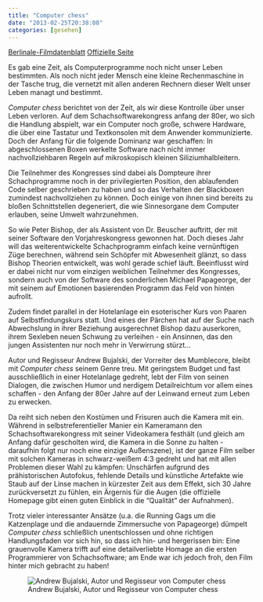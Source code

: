 ```yaml
---
title: "Computer chess"
date: "2013-02-25T20:38:08"
categories: [gesehen]
---
```


[Berlinale-Filmdatenblatt](http://www.berlinale.de/de/programm/berlinale_programm/datenblatt.php?film_id=20134985)
[Offizielle Seite](http://www.computerchessmovie.com)

Es gab eine Zeit, als Computerprogramme noch nicht unser Leben bestimmten. Als noch nicht jeder Mensch eine kleine Rechenmaschine in der Tasche trug, die vernetzt mit allen anderen Rechnern dieser Welt unser Leben managt und bestimmt.

*Computer chess* berichtet von der Zeit, als wir diese Kontrolle über unser Leben verloren. Auf dem Schachsoftwarekongress anfang der 80er, wo sich die Handlung abspielt, war ein Computer noch große, schwere Hardware, die über eine Tastatur und Textkonsolen mit dem Anwender kommunizierte. Doch der Anfang für die folgende Dominanz war geschaffen: In abgeschlossenen Boxen werkelte Software nach nicht immer nachvollziehbaren Regeln auf mikroskopisch kleinen Siliziumhalbleitern.

Die Teilnehmer des Kongresses sind dabei als Dompteure ihrer Schachprogramme noch in der privilegierten Position, den ablaufenden Code selber geschrieben zu haben und so das Verhalten der Blackboxen zumindest nachvollziehen zu können. Doch einige von ihnen sind bereits zu bloßen Schnittstellen degeneriert, die wie Sinnesorgane dem Computer erlauben, seine Umwelt wahrzunehmen.

So wie Peter Bishop, der als Assistent von Dr. Beuscher auftritt, der mit seiner Software den Vorjahreskongress gewonnen hat. Doch dieses Jahr will das weiterentwickelte Schachprogramm einfach keine vernünftigen Züge berechnen, während sein Schöpfer mit Abwesenheit glänzt, so dass Bishop Theorien entwickelt, was wohl gerade schief läuft. Beeinflusst wird er dabei nicht nur vom einzigen weiblichen Teilnehmer des Kongresses, sondern auch von der Software des sonderlichen Michael Papageorge, der mit seinem auf Emotionen basierenden Programm das Feld von hinten aufrollt.

Zudem findet parallel in der Hotelanlage ein esoterischer Kurs von Paaren auf Selbstfindungskurs statt. Und eines der Pärchen hat auf der Suche nach Abwechslung in ihrer Beziehung ausgerechnet Bishop dazu auserkoren, ihrem Sexleben neuen Schwung zu verleihen - ein Ansinnen, das den jungen Assistenten nur noch mehr in Verwirrung stürzt...

Autor und Regisseur Andrew Bujalski, der Vorreiter des Mumblecore, bleibt mit *Computer chess* seinem Genre treu. Mit geringstem Budget und fast ausschließlich in einer Hotelanlage gedreht, lebt der Film von seinen Dialogen, die zwischen Humor und nerdigem Detailreichtum vor allem eines schaffen - den Anfang der 80er Jahre auf der Leinwand erneut zum Leben zu erwecken.

Da reiht sich neben den Kostümen und Frisuren auch die Kamera mit ein. Während in selbstreferentieller Manier ein Kameramann den Schachsoftwarekongress mit seiner Videokamera festhält (und gleich am Anfang dafür gescholten wird, die Kamera in die Sonne zu halten - daraufhin folgt nur noch eine einzige Außenszene), ist der ganze Film selber mit solchen Kameras in schwarz-weißem 4:3 gedreht und hat mit allen Problemen dieser Wahl zu kämpfen: Unschärfen aufgrund des prähistorischen Autofokus, fehlende Details und künstliche Artefakte wie Staub auf der Linse machen in kürzester Zeit aus dem Effekt, sich 30 Jahre zurückversetzt zu fühlen, ein Ärgernis für die Augen (die offizielle Homepage gibt einen guten Einblick in die "Qualität" der Aufnahmen).

Trotz vieler interessanter Ansätze (u.a. die Running Gags um die Katzenplage und die andauernde Zimmersuche von Papageorge) dümpelt *Computer chess* schließlich unentschlossen und ohne richtigen Handlungsfaden vor sich hin, so dass ich hin- und hergerissen bin: Eine grauenvolle Kamera trifft auf eine detailverliebte Homage an die ersten Programmierer von Schachsoftware; am Ende war ich jedoch froh, den Film hinter mich gebracht zu haben!

![Andrew Bujalski, Autor und Regisseur von Computer chess](/blog/wp-content/uploads/2013/02/berlinale_computer_chess_bujalski.jpg)

